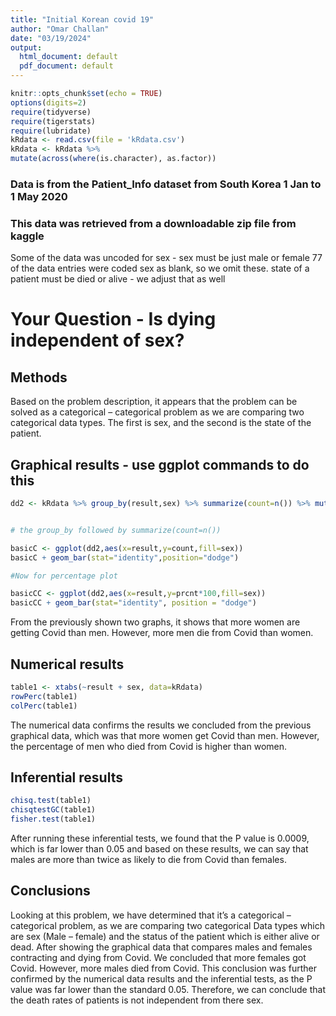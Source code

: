 ```yaml
---
title: "Initial Korean covid 19"
author: "Omar Challan"
date: "03/19/2024"
output:
  html_document: default
  pdf_document: default
---
```


```r
knitr::opts_chunk$set(echo = TRUE)
options(digits=2)
require(tidyverse)
require(tigerstats)
require(lubridate)
kRdata <- read.csv(file = 'kRdata.csv')
kRdata <- kRdata %>%
mutate(across(where(is.character), as.factor))

```
### Data is from the Patient_Info dataset from South Korea 1 Jan to 1 May 2020
### This data was retrieved from a downloadable zip file from kaggle

Some of the data was uncoded for sex - sex must be just male or female
77 of the data entries were coded sex  as blank, so we omit these.
state of a patient must be died or alive - we adjust that as well   
  
# Your Question - Is dying independent of sex?

## Methods

Based on the problem description, it appears that the problem can be solved as a categorical – categorical problem as we are comparing two categorical data types. The first is sex, and the second is the state of the patient. 

## Graphical results - use ggplot commands to do this  


```r
dd2 <- kRdata %>% group_by(result,sex) %>% summarize(count=n()) %>% mutate(prcnt=count/sum(count))


# the group_by followed by summarize(count=n())

basicC <- ggplot(dd2,aes(x=result,y=count,fill=sex))
basicC + geom_bar(stat="identity",position="dodge")

#Now for percentage plot

basicCC <- ggplot(dd2,aes(x=result,y=prcnt*100,fill=sex)) 
basicCC + geom_bar(stat="identity", position = "dodge")
```

From the previously shown two graphs, it shows that more women are getting Covid than men. However, more men die from Covid than women. 

  
## Numerical results

```r
table1 <- xtabs(~result + sex, data=kRdata)
rowPerc(table1)
colPerc(table1)
```

The numerical data confirms the results we concluded from the previous graphical data, which was that more women get Covid than men. However, the percentage of men who died from Covid is higher than women. 

## Inferential results 

```r
chisq.test(table1)
chisqtestGC(table1)
fisher.test(table1)
```

After running these inferential tests, we found that the P value is 0.0009, which is far lower than 0.05 and based on these results, we can say that males are more than twice as likely to die from Covid than females.

## Conclusions

Looking at this problem, we have determined that it's a categorical – categorical problem, as we are comparing two categorical Data types which are sex (Male – female) and the status of the patient which is either alive or dead. After showing the graphical data that compares males and females contracting and dying from Covid. We concluded that more females got Covid. However, more males died from Covid. This conclusion was further confirmed by the numerical data results and the inferential tests, as the P value was far lower than the standard 0.05. Therefore, we can conclude that the death rates of 
patients is not independent from there sex. 

